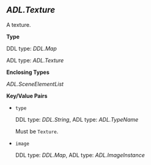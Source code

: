 ## *ADL.Texture*
A texture.

**Type**

DDL type: *DDL.Map*

ADL type: *ADL.Texture*

**Enclosing Types**

*ADL.SceneElementList*

**Key/Value Pairs**

- `type`

  DDL type: *DDL.String*, ADL type: *ADL.TypeName*

  Must be `Texture`.
- `image`

  DDL type: *DDL.Map*, ADL type: *ADL.ImageInstance*
